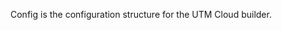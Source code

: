 <!-- Code generated from the comments of the Config struct in builder/utm/cloud/config.go; DO NOT EDIT MANUALLY -->

Config is the configuration structure for the UTM Cloud builder.

<!-- End of code generated from the comments of the Config struct in builder/utm/cloud/config.go; -->
